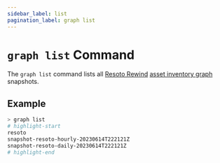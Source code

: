 ```yaml
---
sidebar_label: list
pagination_label: graph list
---
```


# `graph list` Command

The `graph list` command lists all [Resoto Rewind](/rewind) [asset inventory graph](../../../concepts/asset-inventory-graph/index.mdx) snapshots.

## Example

```bash
> graph list
# highlight-start
resoto
snapshot-resoto-hourly-20230614T222121Z
snapshot-resoto-daily-20230614T222121Z
# highlight-end
```
